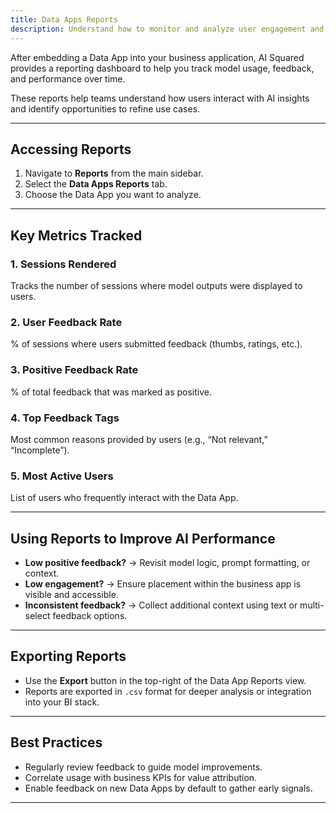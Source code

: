 ```yaml
---
title: Data Apps Reports
description: Understand how to monitor and analyze user engagement and model effectiveness with Data Apps.
---
```


After embedding a Data App into your business application, AI Squared provides a reporting dashboard to help you track model usage, feedback, and performance over time.

These reports help teams understand how users interact with AI insights and identify opportunities to refine use cases.

---

## Accessing Reports

1. Navigate to **Reports** from the main sidebar.
2. Select the **Data Apps Reports** tab.
3. Choose the Data App you want to analyze.

---

## Key Metrics Tracked

### 1. **Sessions Rendered**
Tracks the number of sessions where model outputs were displayed to users.

### 2. **User Feedback Rate**
% of sessions where users submitted feedback (thumbs, ratings, etc.).

### 3. **Positive Feedback Rate**
% of total feedback that was marked as positive.

### 4. **Top Feedback Tags**
Most common reasons provided by users (e.g., “Not relevant,” “Incomplete”).

### 5. **Most Active Users**
List of users who frequently interact with the Data App.

---

## Using Reports to Improve AI Performance

- **Low positive feedback?** → Revisit model logic, prompt formatting, or context.
- **Low engagement?** → Ensure placement within the business app is visible and accessible.
- **Inconsistent feedback?** → Collect additional context using text or multi-select feedback options.

---

## Exporting Reports

- Use the **Export** button in the top-right of the Data App Reports view.
- Reports are exported in `.csv` format for deeper analysis or integration into your BI stack.

---

## Best Practices

- Regularly review feedback to guide model improvements.
- Correlate usage with business KPIs for value attribution.
- Enable feedback on new Data Apps by default to gather early signals.

---
